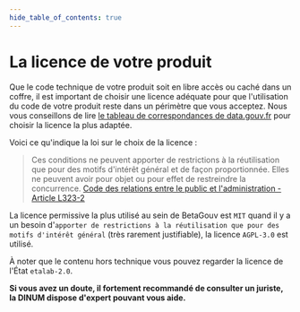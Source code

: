 ```yaml
---
hide_table_of_contents: true
---
```


# La licence de votre produit

Que le code technique de votre produit soit en libre accès ou caché dans un coffre, il est important de choisir une licence adéquate pour que l'utilisation du code de votre produit reste dans un périmètre que vous acceptez. Nous vous conseillons de lire [le tableau de correspondances de data.gouv.fr](https://www.data.gouv.fr/en/pages/legal/licences/) pour choisir la licence la plus adaptée.

Voici ce qu'indique la loi sur le choix de la licence :
> Ces conditions ne peuvent apporter de restrictions à la réutilisation que pour des motifs d'intérêt général et de façon proportionnée. Elles ne peuvent avoir pour objet ou pour effet de restreindre la concurrence.
[Code des relations entre le public et l'administration - Article L323-2](https://www.legifrance.gouv.fr/codes/article_lc/LEGIARTI000033219073)

La licence permissive la plus utilisé au sein de BetaGouv est `MIT` quand il y a un besoin d'`apporter de restrictions à la réutilisation que pour des motifs d'intérêt général` (très rarement justifiable), la licence `AGPL-3.0` est utilisé.

À noter que le contenu hors technique vous pouvez regarder la licence de l'État `etalab-2.0`.

**Si vous avez un doute, il fortement recommandé de consulter un juriste, la DINUM dispose d'expert pouvant vous aide.**

